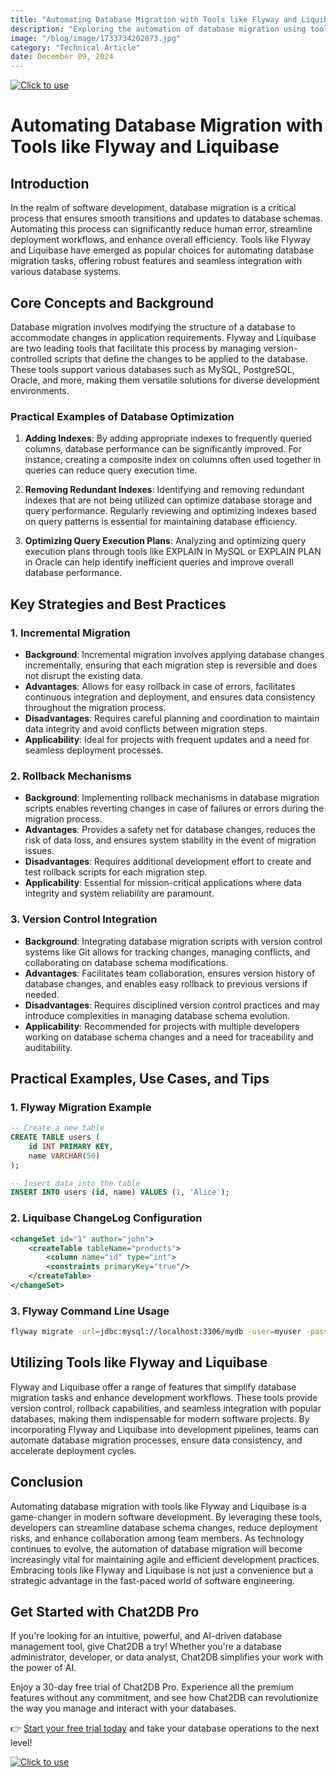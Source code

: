 ```yaml
---
title: "Automating Database Migration with Tools like Flyway and Liquibase"
description: "Exploring the automation of database migration using tools like Flyway and Liquibase, and its impact on modern software development."
image: "/blog/image/1733734202073.jpg"
category: "Technical Article"
date: December 09, 2024
---
```

[![Click to use](/image/blog/bg/chat2db1.png)](https://app.chat2db.ai/)
# Automating Database Migration with Tools like Flyway and Liquibase


<Authors date="December 09, 2024">
  <Author name="Jing" link="https://chat2db.ai" />
</Authors>

## Introduction

In the realm of software development, database migration is a critical process that ensures smooth transitions and updates to database schemas. Automating this process can significantly reduce human error, streamline deployment workflows, and enhance overall efficiency. Tools like Flyway and Liquibase have emerged as popular choices for automating database migration tasks, offering robust features and seamless integration with various database systems.

## Core Concepts and Background

Database migration involves modifying the structure of a database to accommodate changes in application requirements. Flyway and Liquibase are two leading tools that facilitate this process by managing version-controlled scripts that define the changes to be applied to the database. These tools support various databases such as MySQL, PostgreSQL, Oracle, and more, making them versatile solutions for diverse development environments.

### Practical Examples of Database Optimization

1. **Adding Indexes**: By adding appropriate indexes to frequently queried columns, database performance can be significantly improved. For instance, creating a composite index on columns often used together in queries can reduce query execution time.

2. **Removing Redundant Indexes**: Identifying and removing redundant indexes that are not being utilized can optimize database storage and query performance. Regularly reviewing and optimizing indexes based on query patterns is essential for maintaining database efficiency.

3. **Optimizing Query Execution Plans**: Analyzing and optimizing query execution plans through tools like EXPLAIN in MySQL or EXPLAIN PLAN in Oracle can help identify inefficient queries and improve overall database performance.

## Key Strategies and Best Practices

### 1. Incremental Migration

- **Background**: Incremental migration involves applying database changes incrementally, ensuring that each migration step is reversible and does not disrupt the existing data.
- **Advantages**: Allows for easy rollback in case of errors, facilitates continuous integration and deployment, and ensures data consistency throughout the migration process.
- **Disadvantages**: Requires careful planning and coordination to maintain data integrity and avoid conflicts between migration steps.
- **Applicability**: Ideal for projects with frequent updates and a need for seamless deployment processes.

### 2. Rollback Mechanisms

- **Background**: Implementing rollback mechanisms in database migration scripts enables reverting changes in case of failures or errors during the migration process.
- **Advantages**: Provides a safety net for database changes, reduces the risk of data loss, and ensures system stability in the event of migration issues.
- **Disadvantages**: Requires additional development effort to create and test rollback scripts for each migration step.
- **Applicability**: Essential for mission-critical applications where data integrity and system reliability are paramount.

### 3. Version Control Integration

- **Background**: Integrating database migration scripts with version control systems like Git allows for tracking changes, managing conflicts, and collaborating on database schema modifications.
- **Advantages**: Facilitates team collaboration, ensures version history of database changes, and enables easy rollback to previous versions if needed.
- **Disadvantages**: Requires disciplined version control practices and may introduce complexities in managing database schema evolution.
- **Applicability**: Recommended for projects with multiple developers working on database schema changes and a need for traceability and auditability.

## Practical Examples, Use Cases, and Tips

### 1. Flyway Migration Example

```sql
-- Create a new table
CREATE TABLE users (
    id INT PRIMARY KEY,
    name VARCHAR(50)
);

-- Insert data into the table
INSERT INTO users (id, name) VALUES (1, 'Alice');
```

### 2. Liquibase ChangeLog Configuration

```xml
<changeSet id="1" author="john">
    <createTable tableName="products">
        <column name="id" type="int">
        <constraints primaryKey="true"/>
    </createTable>
</changeSet>
```

### 3. Flyway Command Line Usage

```bash
flyway migrate -url=jdbc:mysql://localhost:3306/mydb -user=myuser -password=mypassword
```

## Utilizing Tools like Flyway and Liquibase

Flyway and Liquibase offer a range of features that simplify database migration tasks and enhance development workflows. These tools provide version control, rollback capabilities, and seamless integration with popular databases, making them indispensable for modern software projects. By incorporating Flyway and Liquibase into development pipelines, teams can automate database migration processes, ensure data consistency, and accelerate deployment cycles.

## Conclusion

Automating database migration with tools like Flyway and Liquibase is a game-changer in modern software development. By leveraging these tools, developers can streamline database schema changes, reduce deployment risks, and enhance collaboration among team members. As technology continues to evolve, the automation of database migration will become increasingly vital for maintaining agile and efficient development practices. Embracing tools like Flyway and Liquibase is not just a convenience but a strategic advantage in the fast-paced world of software engineering.

## Get Started with Chat2DB Pro

If you're looking for an intuitive, powerful, and AI-driven database management tool, give Chat2DB a try! Whether you're a database administrator, developer, or data analyst, Chat2DB simplifies your work with the power of AI.

Enjoy a 30-day free trial of Chat2DB Pro. Experience all the premium features without any commitment, and see how Chat2DB can revolutionize the way you manage and interact with your databases.

👉 [Start your free trial today](https://app.chat2db.ai/) and take your database operations to the next level!

[![Click to use](/image/blog/bg/chat2db.jpg)](https://app.chat2db.ai/)